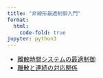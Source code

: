 ```yaml
---
title: "非線形最適制御入門"
format:
  html:
    code-fold: true
jupyter: python3
---
```


* [離散時間システムの最適制御](./discrete.qmd)
* [離散と連続の対応関係](./discrete_and_continuous.qmd)